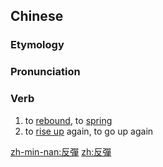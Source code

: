 {{also|反弹}}
==Chinese==
{{zh-forms|s=反弹}}

===Etymology===
{{zh-compound|反|彈|opposite|to spring, to leap}}

===Pronunciation===
{{zh-pron
|m=fǎntán
|cat=v
}}

===Verb===
{{zh-verb}}

# to [[rebound]], to [[spring]]
# to [[rise up]] again, to go up again

[[zh-min-nan:反彈]]
[[zh:反彈]]